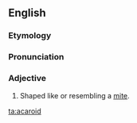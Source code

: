 ==English==

===Etymology===
{{etyl|NL.}} {{suffix|acarus|oid|t2=likeness}}

===Pronunciation===
{{a|US}} {{IPA|/ˈæk.ə.ˌɹɔɪd/}}

===Adjective===
{{head|en|adjective}}

# {{context|biology|zoology}} Shaped like or resembling a [[mite]].

[[ta:acaroid]]